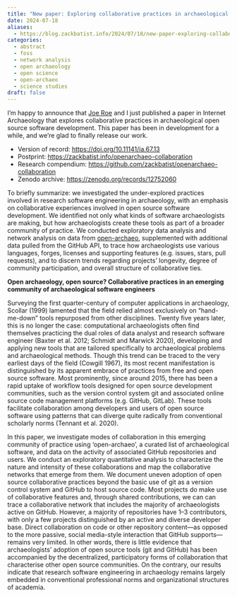 ```yaml
---
title: "New paper: Exploring collaborative practices in archaeological software development"
date: 2024-07-18
aliases: 
  - https://blog.zackbatist.info/2024/07/18/new-paper-exploring-collaborative-practices-in-archaeological-software-development/
categories: 
  - abstract
  - foss
  - network analysis
  - open archaeology
  - open science
  - open-archaeo
  - science studies
draft: false
---
```


I'm happy to announce that [Joe Roe](https://joeroe.io/) and I just published a paper in Internet Archaeology that explores collaborative practices in archaeological open source software development. This paper has been in development for a while, and we're glad to finally release our work.

- Version of record: [https://doi.org/10.11141/ia.67.13](https://doi.org/10.11141/ia.67.13)
- Postprint: [https://zackbatist.info/openarchaeo-collaboration](https://zackbatist.info/openarchaeo-collaboration)
- Research compendium: [https://github.com/zackbatist/openarchaeo-collaboration](https://github.com/zackbatist/openarchaeo-collaboration)
- Zenodo archive: [https://zenodo.org/records/12752060](https://zenodo.org/records/12752060)

To briefly summarize: we investigated the under-explored practices involved in research software engineering in archaeology, with an emphasis on collaborative experiences involved in open source software development. We identified not only what kinds of software archaeologists are making, but how archaeologists create these tools as part of a broader community of practice. We conducted exploratory data analysis and network analysis on data from [open-archaeo](https://open-archaeo.info/), supplemented with additional data pulled from the GitHub API, to trace how archaeologists use various languages, forges, licenses and supporting features (e.g. issues, stars, pull requests), and to discern trends regarding projects' longevity, degree of community participation, and overall structure of collaborative ties.

**Open archaeology, open source? Collaborative practices in an emerging community of archaeological software engineers**

Surveying the first quarter-century of computer applications in archaeology, Scollar (1999) lamented that the field relied almost exclusively on "hand-me-down" tools repurposed from other disciplines. Twenty five years later, this is no longer the case: computational archaeologists often find themselves practicing the dual roles of data analyst and research software engineer (Baxter et al. 2012; Schmidt and Marwick 2020), developing and applying new tools that are tailored specifically to archaeological problems and archaeological methods. Though this trend can be traced to the very earliest days of the field (Cowgill 1967), its most recent manifestation is distinguished by its apparent embrace of practices from free and open source software. Most prominently, since around 2015, there has been a rapid uptake of workflow tools designed for open source development communities, such as the version control system git and associated online source code management platforms (e.g. GitHub, GitLab). These tools facilitate collaboration among developers and users of open source software using patterns that can diverge quite radically from conventional scholarly norms (Tennant et al. 2020).

In this paper, we investigate modes of collaboration in this emerging community of practice using 'open-archaeo', a curated list of archaeological software, and data on the activity of associated GitHub repositories and users. We conduct an exploratory quantitative analysis to characterize the nature and intensity of these collaborations and map the collaborative networks that emerge from them. We document uneven adoption of open source collaborative practices beyond the basic use of git as a version control system and GitHub to host source code. Most projects do make use of collaborative features and, through shared contributions, we can can trace a collaborative network that includes the majority of archaeologists active on GitHub. However, a majority of repositories have 1–3 contributors, with only a few projects distinguished by an active and diverse developer base. Direct collaboration on code or other repository content—as opposed to the more passive, social media-style interaction that GitHub supports—remains very limited. In other words, there is little evidence that archaeologists' adoption of open source tools (git and GitHub) has been accompanied by the decentralized, participatory forms of collaboration that characterise other open source communities. On the contrary, our results indicate that research software engineering in archaeology remains largely embedded in conventional professional norms and organizational structures of academia.

